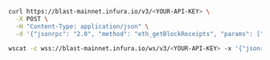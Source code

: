 
 <Tabs>
   <TabItem value="curl">

```bash
curl https://blast-mainnet.infura.io/v3/<YOUR-API-KEY> \
  -X POST \
  -H "Content-Type: application/json" \
  -d '{"jsonrpc": "2.0", "method": "eth_getBlockReceipts", "params": ["latest"], "id": 1}'
```

   </TabItem>
   <TabItem value="WSS">

```bash
wscat -c wss://blast-mainnet.infura.io/ws/v3/<YOUR-API-KEY> -x '{"jsonrpc": "2.0", "method": "eth_getBlockReceipts", "params": ["latest"], "id": 1}'
```

   </TabItem>
 </Tabs>